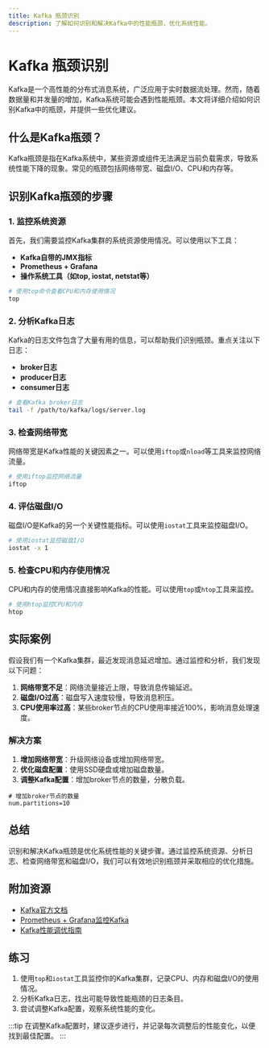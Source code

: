 ```yaml
---
title: Kafka 瓶颈识别
description: 了解如何识别和解决Kafka中的性能瓶颈，优化系统性能。
---
```


# Kafka 瓶颈识别

Kafka是一个高性能的分布式消息系统，广泛应用于实时数据流处理。然而，随着数据量和并发量的增加，Kafka系统可能会遇到性能瓶颈。本文将详细介绍如何识别Kafka中的瓶颈，并提供一些优化建议。

## 什么是Kafka瓶颈？

Kafka瓶颈是指在Kafka系统中，某些资源或组件无法满足当前负载需求，导致系统性能下降的现象。常见的瓶颈包括网络带宽、磁盘I/O、CPU和内存等。

## 识别Kafka瓶颈的步骤

### 1. 监控系统资源

首先，我们需要监控Kafka集群的系统资源使用情况。可以使用以下工具：

- **Kafka自带的JMX指标**
- **Prometheus + Grafana**
- **操作系统工具（如top, iostat, netstat等）**

```bash
# 使用top命令查看CPU和内存使用情况
top
```

### 2. 分析Kafka日志

Kafka的日志文件包含了大量有用的信息，可以帮助我们识别瓶颈。重点关注以下日志：

- **broker日志**
- **producer日志**
- **consumer日志**

```bash
# 查看Kafka broker日志
tail -f /path/to/kafka/logs/server.log
```

### 3. 检查网络带宽

网络带宽是Kafka性能的关键因素之一。可以使用`iftop`或`nload`等工具来监控网络流量。

```bash
# 使用iftop监控网络流量
iftop
```

### 4. 评估磁盘I/O

磁盘I/O是Kafka的另一个关键性能指标。可以使用`iostat`工具来监控磁盘I/O。

```bash
# 使用iostat监控磁盘I/O
iostat -x 1
```

### 5. 检查CPU和内存使用情况

CPU和内存的使用情况直接影响Kafka的性能。可以使用`top`或`htop`工具来监控。

```bash
# 使用htop监控CPU和内存
htop
```

## 实际案例

假设我们有一个Kafka集群，最近发现消息延迟增加。通过监控和分析，我们发现以下问题：

1. **网络带宽不足**：网络流量接近上限，导致消息传输延迟。
2. **磁盘I/O过高**：磁盘写入速度较慢，导致消息积压。
3. **CPU使用率过高**：某些broker节点的CPU使用率接近100%，影响消息处理速度。

### 解决方案

1. **增加网络带宽**：升级网络设备或增加网络带宽。
2. **优化磁盘配置**：使用SSD硬盘或增加磁盘数量。
3. **调整Kafka配置**：增加broker节点的数量，分散负载。

```properties
# 增加broker节点的数量
num.partitions=10
```

## 总结

识别和解决Kafka瓶颈是优化系统性能的关键步骤。通过监控系统资源、分析日志、检查网络带宽和磁盘I/O，我们可以有效地识别瓶颈并采取相应的优化措施。

## 附加资源

- [Kafka官方文档](https://kafka.apache.org/documentation/)
- [Prometheus + Grafana监控Kafka](https://prometheus.io/docs/guides/kafka/)
- [Kafka性能调优指南](https://www.confluent.io/blog/optimizing-apache-kafka-deployment/)

## 练习

1. 使用`top`和`iostat`工具监控你的Kafka集群，记录CPU、内存和磁盘I/O的使用情况。
2. 分析Kafka日志，找出可能导致性能瓶颈的日志条目。
3. 尝试调整Kafka配置，观察系统性能的变化。

:::tip
在调整Kafka配置时，建议逐步进行，并记录每次调整后的性能变化，以便找到最佳配置。
:::